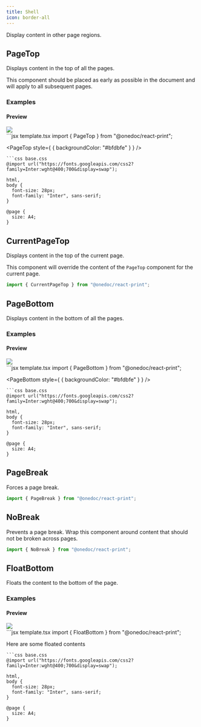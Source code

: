 ```yaml
---
title: Shell
icon: border-all
---
```


Display content in other page regions.

## PageTop

Displays content in the top of all the pages.

This component should be placed as early as possible in the document and will apply to all subsequent pages.

### Examples

#### Preview

<Frame type="glass"><img src="../images/previews/pagetop-d8633f51/document.1.jpg" style={{ maxHeight: '400px', borderRadius: "0.25rem", overflow: "hidden" }} /></Frame>

<div style={{paddingTop: "1rem", paddingBottom: "1rem"}}><CodeGroup>
```jsx template.tsx
import { PageTop } from "@onedoc/react-print";

<PageTop style={ { backgroundColor: "#bfdbfe" } } />
```
```css base.css
@import url("https://fonts.googleapis.com/css2?family=Inter:wght@400;700&display=swap");

html,
body {
  font-size: 28px;
  font-family: "Inter", sans-serif;
}

@page {
  size: A4;
}

```
</CodeGroup></div>

## CurrentPageTop

Displays content in the top of the current page.

This component will override the content of the `PageTop` component for the current page.

```jsx
import { CurrentPageTop } from "@onedoc/react-print";
```

## PageBottom

Displays content in the bottom of all the pages.

### Examples

#### Preview

<Frame type="glass"><img src="../images/previews/pagebottom-4f3439c2/document.1.jpg" style={{ maxHeight: '400px', borderRadius: "0.25rem", overflow: "hidden" }} /></Frame>

<div style={{paddingTop: "1rem", paddingBottom: "1rem"}}><CodeGroup>
```jsx template.tsx
import { PageBottom } from "@onedoc/react-print";

<PageBottom style={ { backgroundColor: "#bfdbfe" } } />
```
```css base.css
@import url("https://fonts.googleapis.com/css2?family=Inter:wght@400;700&display=swap");

html,
body {
  font-size: 28px;
  font-family: "Inter", sans-serif;
}

@page {
  size: A4;
}

```
</CodeGroup></div>

## PageBreak

Forces a page break.

```jsx
import { PageBreak } from "@onedoc/react-print";
```

## NoBreak

Prevents a page break. Wrap this component around content that should not be broken across pages.

```jsx
import { NoBreak } from "@onedoc/react-print";
```

## FloatBottom

Floats the content to the bottom of the page.

### Examples

#### Preview

<Frame type="glass"><img src="../images/previews/floatbottom-6adbf430/document.1.jpg" style={{ maxHeight: '400px', borderRadius: "0.25rem", overflow: "hidden" }} /></Frame>

<div style={{paddingTop: "1rem", paddingBottom: "1rem"}}><CodeGroup>
```jsx template.tsx
import { FloatBottom } from "@onedoc/react-print";

<FloatBottom>Here are some floated contents</FloatBottom>
```
```css base.css
@import url("https://fonts.googleapis.com/css2?family=Inter:wght@400;700&display=swap");

html,
body {
  font-size: 28px;
  font-family: "Inter", sans-serif;
}

@page {
  size: A4;
}

```
</CodeGroup></div>

